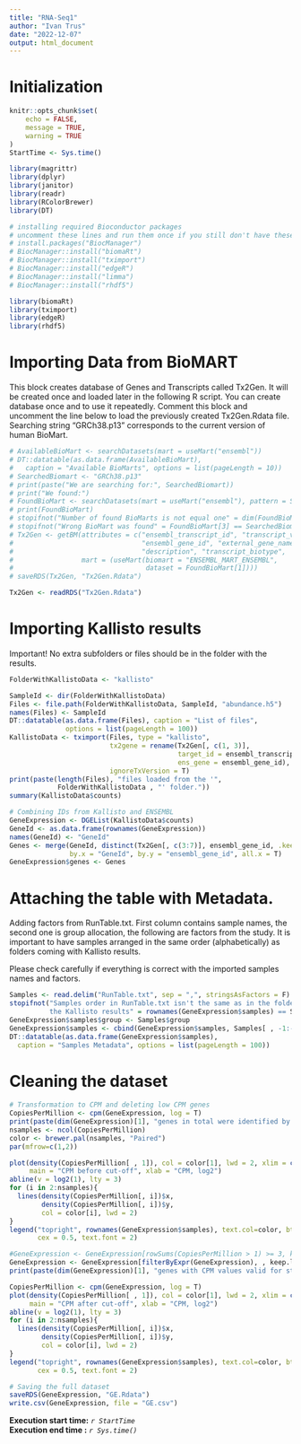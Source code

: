 ---
title: "RNA-Seq1"
author: "Ivan Trus"
date: "2022-12-07"
output: html_document
---
# Initialization

```{r setup, include=FALSE}
knitr::opts_chunk$set(
	echo = FALSE,
	message = TRUE,
	warning = TRUE
)
StartTime <- Sys.time()

library(magrittr)
library(dplyr)
library(janitor)
library(readr)
library(RColorBrewer)
library(DT)

# installing required Bioconductor packages
# uncomment these lines and run them once if you still don't have these required packages
# install.packages("BiocManager")
# BiocManager::install("biomaRt")
# BiocManager::install("tximport")
# BiocManager::install("edgeR")
# BiocManager::install("limma")
# BiocManager::install("rhdf5")

library(biomaRt)
library(tximport)
library(edgeR)
library(rhdf5)
```

# Importing Data from BioMART
This block creates database of Genes and Transcripts called Tx2Gen. It will be created once and loaded later in the following R script. You can create database once and to use it repeatedly. Comment this block and uncomment the line below to load the previously created Tx2Gen.Rdata file. Searching string "GRCh38.p13" corresponds to the current version of human BioMart.
```{r importing Transcripts database}
# AvailableBioMart <- searchDatasets(mart = useMart("ensembl"))
# DT::datatable(as.data.frame(AvailableBioMart),
#   caption = "Available BioMarts", options = list(pageLength = 10))
# SearchedBiomart <- "GRCh38.p13"
# print(paste("We are searching for:", SearchedBiomart))
# print("We found:")
# FoundBioMart <- searchDatasets(mart = useMart("ensembl"), pattern = SearchedBiomart)
# print(FoundBioMart)
# stopifnot("Number of found BioMarts is not equal one" = dim(FoundBioMart[1]) == 1)
# stopifnot("Wrong BioMart was found" = FoundBioMart[3] == SearchedBiomart)
# Tx2Gen <- getBM(attributes = c("ensembl_transcript_id", "transcript_version",
#                                "ensembl_gene_id", "external_gene_name",
#                                "description", "transcript_biotype",	"transcript_length"),
#                 mart = (useMart(biomart = "ENSEMBL_MART_ENSEMBL",
#                                 dataset = FoundBioMart[1])))
# saveRDS(Tx2Gen, "Tx2Gen.Rdata")

Tx2Gen <- readRDS("Tx2Gen.Rdata")
```

# Importing Kallisto results
Important! No extra subfolders or files should be in the folder with the results.
```{r importing reads}
FolderWithKallistoData <- "kallisto"

SampleId <- dir(FolderWithKallistoData)
Files <- file.path(FolderWithKallistoData, SampleId, "abundance.h5")
names(Files) <- SampleId
DT::datatable(as.data.frame(Files), caption = "List of files",
              options = list(pageLength = 100))
KallistoData <- tximport(Files, type = "kallisto",
                         tx2gene = rename(Tx2Gen[, c(1, 3)],
                                          target_id = ensembl_transcript_id,
                                          ens_gene = ensembl_gene_id),
                         ignoreTxVersion = T)
print(paste(length(Files), "files loaded from the '",
            FolderWithKallistoData , "' folder."))
summary(KallistoData$counts)

# Combining IDs from Kallisto and ENSEMBL
GeneExpression <- DGEList(KallistoData$counts)
GeneId <- as.data.frame(rownames(GeneExpression))
names(GeneId) <- "GeneId"
Genes <- merge(GeneId, distinct(Tx2Gen[, c(3:7)], ensembl_gene_id, .keep_all = T),
               by.x = "GeneId", by.y = "ensembl_gene_id", all.x = T)
GeneExpression$genes <- Genes
```

# Attaching the table with Metadata.
Adding factors from RunTable.txt. First column contains sample names, the second one is group allocation, the following are factors from the study. It is important to have samples arranged in the same order (alphabetically) as folders coming with Kallisto results.

Please check carefully if everything is correct with the imported samples names and factors.
```{r metadata}
Samples <- read.delim("RunTable.txt", sep = ",", stringsAsFactors = F) %>% clean_names()
stopifnot("Samples order in RunTable.txt isn't the same as in the folder with
          the Kallisto results" = rownames(GeneExpression$samples) == Samples[1])
GeneExpression$samples$group <- Samples$group
GeneExpression$samples <- cbind(GeneExpression$samples, Samples[ , -1:-2])
DT::datatable(as.data.frame(GeneExpression$samples),
  caption = "Samples Metadata", options = list(pageLength = 100))
```

# Cleaning the dataset
```{r Cleaning the dataset}
# Transformation to CPM and deleting low CPM genes
CopiesPerMillion <- cpm(GeneExpression, log = T)
print(paste(dim(GeneExpression)[1], "genes in total were identified by Kallisto"))
nsamples <- ncol(CopiesPerMillion)
color <- brewer.pal(nsamples, "Paired")
par(mfrow=c(1,2))

plot(density(CopiesPerMillion[ , 1]), col = color[1], lwd = 2, xlim = c(-5, 10),
     main = "CPM before cut-off", xlab = "CPM, log2")
abline(v = log2(1), lty = 3)
for (i in 2:nsamples){
  lines(density(CopiesPerMillion[, i])$x,
        density(CopiesPerMillion[, i])$y,
        col = color[i], lwd = 2)
}
legend("topright", rownames(GeneExpression$samples), text.col=color, bty="n",
       cex = 0.5, text.font = 2)

#GeneExpression <- GeneExpression[rowSums(CopiesPerMillion > 1) >= 3, keep.lib.sizes = F]
GeneExpression <- GeneExpression[filterByExpr(GeneExpression), , keep.lib.sizes = F]
print(paste(dim(GeneExpression)[1], "genes with CPM values valid for statistical analysis (non-zero level for any given group)"))

CopiesPerMillion <- cpm(GeneExpression, log = T)
plot(density(CopiesPerMillion[ , 1]), col = color[1], lwd = 2, xlim = c(-5, 10),
     main = "CPM after cut-off", xlab = "CPM, log2")
abline(v = log2(1), lty = 3)
for (i in 2:nsamples){
  lines(density(CopiesPerMillion[, i])$x,
        density(CopiesPerMillion[, i])$y,
        col = color[i], lwd = 2)
}
legend("topright", rownames(GeneExpression$samples), text.col=color, bty="n",
       cex = 0.5, text.font = 2)

# Saving the full dataset
saveRDS(GeneExpression, "GE.Rdata")
write.csv(GeneExpression, file = "GE.csv")
```

**Execution start time:** *`r StartTime`*  
**Execution end time  :** *`r Sys.time()`*
